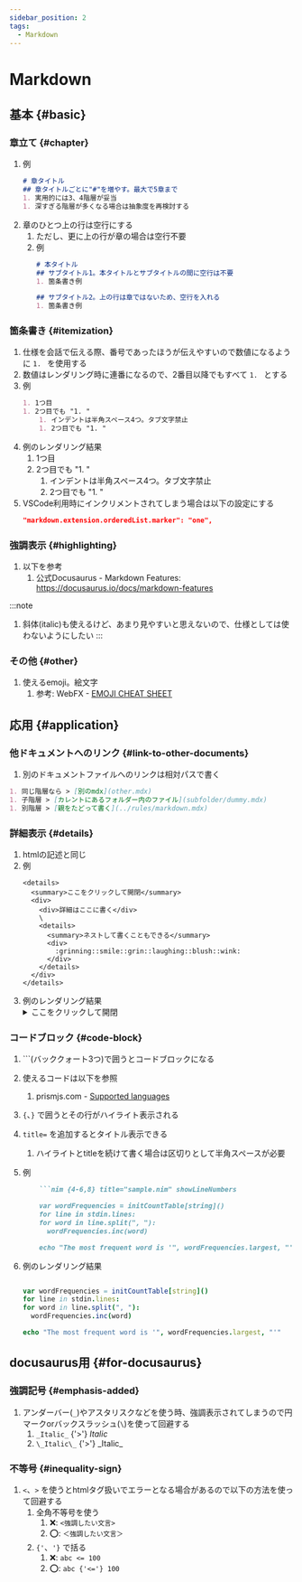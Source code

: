 ```yaml
---
sidebar_position: 2
tags:
  - Markdown
---
```

# Markdown
## 基本 {#basic}
### 章立て {#chapter}
1. 例
    ```markdown
    # 章タイトル
    ## 章タイトルごとに"#"を増やす。最大で5章まで
    1. 実用的には3、4階層が妥当
    1. 深すぎる階層が多くなる場合は抽象度を再検討する
    ```
1. 章のひとつ上の行は空行にする
    1. ただし、更に上の行が章の場合は空行不要
    1. 例
        ```markdown
        # 本タイトル
        ## サブタイトル1。本タイトルとサブタイトルの間に空行は不要
        1. 箇条書き例

        ## サブタイトル2。上の行は章ではないため、空行を入れる
        1. 箇条書き例
        ```

### 箇条書き {#itemization}
1. 仕様を会話で伝える際、番号であったほうが伝えやすいので数値になるように `1. ` を使用する
1. 数値はレンダリング時に連番になるので、2番目以降でもすべて `1. ` とする
1. 例
    ```markdown
    1. 1つ目
    1. 2つ目でも "1. "
        1. インデントは半角スペース4つ。タブ文字禁止
        1. 2つ目でも "1. "
    ```
1. 例のレンダリング結果
    1. 1つ目
    1. 2つ目でも "1. "
        1. インデントは半角スペース4つ。タブ文字禁止
        1. 2つ目でも "1. "
1. VSCode利用時にインクリメントされてしまう場合は以下の設定にする
    ```json title="settings.json"
    "markdown.extension.orderedList.marker": "one",
    ```

### 強調表示 {#highlighting}
1. 以下を参考
    1. 公式Docusaurus - Markdown Features: https://docusaurus.io/docs/markdown-features

:::note
1. 斜体(italic)も使えるけど、あまり見やすいと思えないので、仕様としては使わないようにしたい
:::

### その他 {#other}
1. 使えるemoji。絵文字
    1. 参考: WebFX - [EMOJI CHEAT SHEET](https://github.com/ikatyang/emoji-cheat-sheet/blob/master/README.md)

## 応用 {#application}
### 他ドキュメントへのリンク {#link-to-other-documents}
1. 別のドキュメントファイルへのリンクは相対パスで書く

```markdown
1. 同じ階層なら > [別のmdx](other.mdx)
1. 子階層 > [カレントにあるフォルダー内のファイル](subfolder/dummy.mdx)
1. 別階層 > [親をたどって書く](../rules/markdown.mdx)
```

### 詳細表示 {#details}
1. htmlの記述と同じ
1. 例
    ```mdx-code-block
    <details>
      <summary>ここをクリックして開閉</summary>
      <div>
        <div>詳細はここに書く</div>
        \
        <details>
          <summary>ネストして書くこともできる</summary>
          <div>
            :grinning::smile::grin::laughing::blush::wink:
          </div>
        </details>
      </div>
    </details>
    ```
1. 例のレンダリング結果
    <details>
      <summary>ここをクリックして開閉</summary>
      <div>
        <div>詳細はここに書く</div>
        \
        <details>
          <summary>ネストして書くこともできる</summary>
          <div>
            :grinning::smile::grin::laughing::blush::wink:
          </div>
        </details>
      </div>
    </details>

### コードブロック {#code-block}
1. \`\`\`(バッククォート3つ)で囲うとコードブロックになる
1. 使えるコードは以下を参照
    1. prismjs.com - [Supported languages](https://prismjs.com/#supported-languages)
1. `{`、`}` で囲うとその行がハイライト表示される
1. `title=` を追加するとタイトル表示できる
    1. ハイライトとtitleを続けて書く場合は区切りとして半角スペースが必要
1. 例
    ```md
        ```nim {4-6,8} title="sample.nim" showLineNumbers

        var wordFrequencies = initCountTable[string]()
        for line in stdin.lines:
        for word in line.split(", "):
          wordFrequencies.inc(word)

        echo "The most frequent word is '", wordFrequencies.largest, "'"
    ```

1. 例のレンダリング結果
    ```nim {4-6,8} title="sample.nim" showLineNumbers

    var wordFrequencies = initCountTable[string]()
    for line in stdin.lines:
    for word in line.split(", "):
      wordFrequencies.inc(word)

    echo "The most frequent word is '", wordFrequencies.largest, "'"
    ```

## docusaurus用 {#for-docusaurus}
### 強調記号 {#emphasis-added}
1. アンダーバー(`_`)やアスタリスクなどを使う時、強調表示されてしまうので円マークorバックスラッシュ(`\`)を使って回避する
    1. `_Italic_` {'>'} _Italic_
    1. `\_Italic\_` {'>'} \_Italic\_

### 不等号 {#inequality-sign}
1. `<`、`>` を使うとhtmlタグ扱いでエラーとなる場合があるので以下の方法を使って回避する
    1. 全角不等号を使う
        1. :x:: `<強調したい文言>`
        1. :o:: `＜強調したい文言＞`
    1. `{'`、`'}` で括る
        1. :x:: `abc <= 100`
        1. :o:: `abc {'<='} 100`
